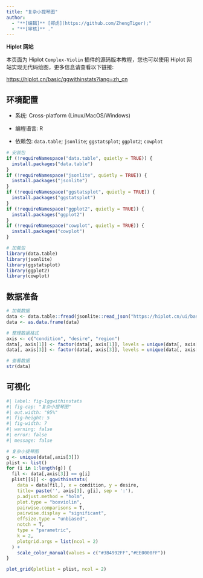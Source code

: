 ```yaml
---
title: "复杂小提琴图"
author:
  - "**[编辑]** [郑虎](https://github.com/ZhengTiger);"
  - "**[审核]** ."
---
```


::: callout-note
**Hiplot 网站**

本页面为 Hiplot `Complex-Violin` 插件的源码版本教程，您也可以使用 Hiplot 网站实现无代码绘图，更多信息请查看以下链接:

<https://hiplot.cn/basic/ggwithinstats?lang=zh_cn>
:::

## 环境配置

-   系统: Cross-platform (Linux/MacOS/Windows)

-   编程语言: R

-   依赖包: `data.table`; `jsonlite`; `ggstatsplot`; `ggplot2`; `cowplot`

```r
# 安装包
if (!requireNamespace("data.table", quietly = TRUE)) {
  install.packages("data.table")
}
if (!requireNamespace("jsonlite", quietly = TRUE)) {
  install.packages("jsonlite")
}
if (!requireNamespace("ggstatsplot", quietly = TRUE)) {
  install.packages("ggstatsplot")
}
if (!requireNamespace("ggplot2", quietly = TRUE)) {
  install.packages("ggplot2")
}
if (!requireNamespace("cowplot", quietly = TRUE)) {
  install.packages("cowplot")
}

# 加载包
library(data.table)
library(jsonlite)
library(ggstatsplot)
library(ggplot2)
library(cowplot)
```

## 数据准备

```r
# 加载数据
data <- data.table::fread(jsonlite::read_json("https://hiplot.cn/ui/basic/ggwithinstats/data.json")$exampleData$textarea[[1]])
data <- as.data.frame(data)

# 整理数据格式
axis <- c("condition", "desire", "region")
data[, axis[1]] <- factor(data[, axis[1]], levels = unique(data[, axis[1]]))
data[, axis[3]] <- factor(data[, axis[3]], levels = unique(data[, axis[3]]))

# 查看数据
str(data)
```

## 可视化

```r
#| label: fig-1ggwithinstats
#| fig-cap: "复杂小提琴图"
#| out.width: "95%"
#| fig-height: 5
#| fig-width: 7
#| warning: false
#| error: false
#| message: false

# 复杂小提琴图
g <- unique(data[,axis[3]])
plist <- list()
for (i in 1:length(g)) {
  fil <- data[,axis[3]] == g[i]
  plist[[i]] <- ggwithinstats(
    data = data[fil,], x = condition, y = desire,
    title= paste('', axis[3], g[i], sep = ':'),
    p.adjust.method = "holm",
    plot.type = "boxviolin",
    pairwise.comparisons = T,
    pairwise.display = "significant",
    effsize.type = "unbiased",
    notch = T,
    type = "parametric",
    k = 2,
    plotgrid.args = list(ncol = 2)
  ) +
    scale_color_manual(values = c("#3B4992FF","#EE0000FF"))
}

plot_grid(plotlist = plist, ncol = 2)
```




